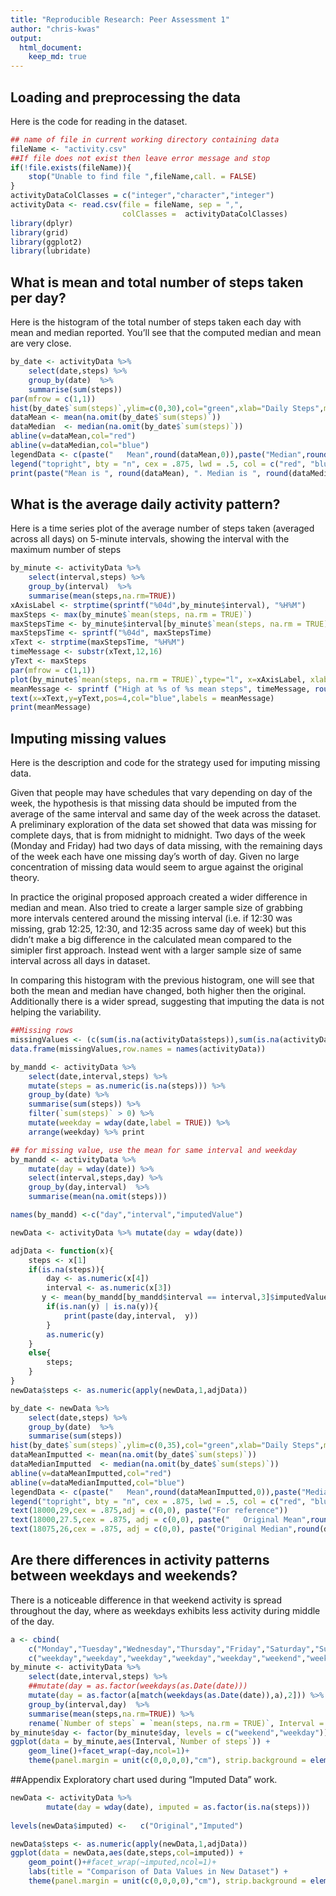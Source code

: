 ```yaml
---
title: "Reproducible Research: Peer Assessment 1"
author: "chris-kwas"
output: 
  html_document:
    keep_md: true
---
```

## Loading and preprocessing the data
Here is the code for reading in the dataset.
```r
## name of file in current working directory containing data
fileName <- "activity.csv" 
##If file does not exist then leave error message and stop
if(!file.exists(fileName)){ 
    stop("Unable to find file ",fileName,call. = FALSE)
}
activityDataColClasses = c("integer","character","integer")
activityData <- read.csv(file = fileName, sep = ",", 
                         colClasses =  activityDataColClasses)
library(dplyr)
library(grid) 
library(ggplot2)
library(lubridate)
```

## What is mean and total number of steps taken per day?
Here is the histogram of the total number of steps taken each day with mean and median reported.  You'll see that the computed median and mean are very close.
```r
by_date <- activityData %>% 
    select(date,steps) %>%
    group_by(date)  %>%
    summarise(sum(steps))
par(mfrow = c(1,1))
hist(by_date$`sum(steps)`,ylim=c(0,30),col="green",xlab="Daily Steps",main = "Histogram of Daily Steps")
dataMean <- mean(na.omit(by_date$`sum(steps)`))
dataMedian  <- median(na.omit(by_date$`sum(steps)`))
abline(v=dataMean,col="red")
abline(v=dataMedian,col="blue")
legendData <- c(paste("   Mean",round(dataMean,0)),paste("Median",round(dataMedian,0)))
legend("topright", bty = "n", cex = .875, lwd = .5, col = c("red", "blue"), xjust = 0, legend = legendData)
print(paste("Mean is ", round(dataMean), ". Median is ", round(dataMedian), ".",sep=""))
```

## What is the average daily activity pattern?
Here is a time series plot of the average number of steps taken (averaged across all days) on 5-minute intervals, showing the interval with the maximum number of steps
```r
by_minute <- activityData %>%
    select(interval,steps) %>%
    group_by(interval)  %>%
    summarise(mean(steps,na.rm=TRUE))
xAxisLabel <- strptime(sprintf("%04d",by_minute$interval), "%H%M")
maxSteps <- max(by_minute$`mean(steps, na.rm = TRUE)`)
maxStepsTime <- by_minute$interval[by_minute$`mean(steps, na.rm = TRUE)` == maxSteps]
maxStepsTime <- sprintf("%04d", maxStepsTime)
xText <- strptime(maxStepsTime, "%H%M")
timeMessage <- substr(xText,12,16)
yText <- maxSteps 
par(mfrow = c(1,1))
plot(by_minute$`mean(steps, na.rm = TRUE)`,type="l", x=xAxisLabel, xlab="Time", ylab="Steps", main="Average Daily Activity")
meanMessage <- sprintf ("High at %s of %s mean steps", timeMessage, round(maxSteps))
text(x=xText,y=yText,pos=4,col="blue",labels = meanMessage)
print(meanMessage)
```

## Imputing missing values
Here is the description and code for the strategy used for imputing missing data.

Given that people may have schedules that vary depending on day of the week, the hypothesis is that missing data should be imputed from the average of the same interval and same day of the week across the dataset.  A preliminary exploration of the data set showed that data was missing for complete days, that is from midnight to midnight.  Two days of the week (Monday and Friday) had two days of data missing, with the remaining days of the week each have one missing day's worth of day.  Given no large concentration of missing data would seem to argue against the original theory.

In practice the original proposed approach created a wider difference in median and mean.  Also tried to create a larger sample size of grabbing more intervals centered around the missing interval (i.e. if 12:30 was missing, grab 12:25, 12:30, and 12:35 across same day of week) but this didn't make a big difference in the calculated mean compared to the simipler first approach.  Instead went with a larger sample size of same interval across all days in dataset.

In comparing this histogram with the previous histogram, one will see that both the mean and median have changed, both higher then the original.  Additionally there is a wider spread, suggesting that imputing the data is not helping the variability. 

```r
##Missing rows
missingValues <- (c(sum(is.na(activityData$steps)),sum(is.na(activityData$interval)),sum(is.na(activityData$date))))
data.frame(missingValues,row.names = names(activityData))

by_mandd <- activityData %>%
    select(date,interval,steps) %>%
    mutate(steps = as.numeric(is.na(steps))) %>%
    group_by(date) %>%
    summarise(sum(steps)) %>%
    filter(`sum(steps)` > 0) %>%
    mutate(weekday = wday(date,label = TRUE)) %>%
    arrange(weekday) %>% print

## for missing value, use the mean for same interval and weekday
by_mandd <- activityData %>%
    mutate(day = wday(date)) %>%
    select(interval,steps,day) %>%
    group_by(day,interval)  %>%
    summarise(mean(na.omit(steps)))

names(by_mandd) <-c("day","interval","imputedValue")

newData <- activityData %>% mutate(day = wday(date))

adjData <- function(x){
    steps <- x[1]
    if(is.na(steps)){
        day <- as.numeric(x[4])
        interval <- as.numeric(x[3])
       y <- mean(by_mandd[by_mandd$interval == interval,3]$imputedValue)
        if(is.nan(y) | is.na(y)){
            print(paste(day,interval,  y))
        }
        as.numeric(y)
    }
    else{
        steps;
    }
}
newData$steps <- as.numeric(apply(newData,1,adjData))

by_date <- newData %>% 
    select(date,steps) %>%
    group_by(date)  %>%
    summarise(sum(steps))
hist(by_date$`sum(steps)`,ylim=c(0,35),col="green",xlab="Daily Steps",main = "Histogram of Daily Steps with Imputed Data")
dataMeanImputted <- mean(na.omit(by_date$`sum(steps)`))
dataMedianImputted  <- median(na.omit(by_date$`sum(steps)`))
abline(v=dataMeanImputted,col="red")
abline(v=dataMedianImputted,col="blue")
legendData <- c(paste("   Mean",round(dataMeanImputted,0)),paste("Median",round(dataMedianImputted,0)))
legend("topright", bty = "n", cex = .875, lwd = .5, col = c("red", "blue"), xjust = 0, legend = legendData) 
text(18000,29,cex = .875,adj = c(0,0), paste("For reference"))
text(18000,27.5,cex = .875, adj = c(0,0), paste("   Original Mean",round(dataMean,0)))
text(18075,26,cex = .875, adj = c(0,0), paste("Original Median",round(dataMedian,0)))
```

## Are there differences in activity patterns between weekdays and weekends?

There is a noticeable difference in that weekend activity is spread throughout the day, where as weekdays exhibits less activity during middle of the day.
```r

a <- cbind(
    c("Monday","Tuesday","Wednesday","Thursday","Friday","Saturday","Sunday"),
    c("weekday","weekday","weekday","weekday","weekday","weekend","weekend"))
by_minute <- activityData %>%
    select(date,interval,steps) %>%
    ##mutate(day = as.factor(weekdays(as.Date(date)))
    mutate(day = as.factor(a[match(weekdays(as.Date(date)),a),2])) %>%
    group_by(interval,day)  %>%
    summarise(mean(steps,na.rm=TRUE)) %>%
    rename(`Number of steps` = `mean(steps, na.rm = TRUE)`, Interval = interval) 
by_minute$day <- factor(by_minute$day, levels = c("weekend","weekday"))
ggplot(data = by_minute,aes(Interval,`Number of steps`)) + 
    geom_line()+facet_wrap(~day,ncol=1)+
    theme(panel.margin = unit(c(0,0,0,0),"cm"), strip.background = element_rect(fill="lightpink"))

```


##Appendix
Exploratory chart used during "Imputed Data" work.

```r
newData <- activityData %>%
        mutate(day = wday(date), imputed = as.factor(is.na(steps))) 
       
levels(newData$imputed) <-   c("Original","Imputed")

newData$steps <- as.numeric(apply(newData,1,adjData))
ggplot(data = newData,aes(date,steps,col=imputed)) + 
    geom_point()+#facet_wrap(~imputed,ncol=1)+
    labs(title = "Comparison of Data Values in New Dataset") +
    theme(panel.margin = unit(c(0,0,0,0),"cm"), strip.background = element_rect(fill="lightpink"))
```
